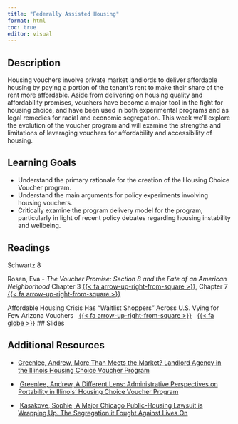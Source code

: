 ```yaml
---
title: "Federally Assisted Housing"
format: html
toc: true
editor: visual
---
```


## Description

Housing vouchers involve private market landlords to deliver affordable housing by paying a portion of the tenant's rent to make their share of the rent more affordable. Aside from delivering on housing quality and affordability promises, vouchers have become a major tool in the fight for housing choice, and have been used in both experimental programs and as legal remedies for racial and economic segregation. This week we'll explore the evolution of the voucher program and will examine the strengths and limitations of leveraging vouchers for affordability and accessibility of housing.

## Learning Goals

-   Understand the primary rationale for the creation of the Housing Choice Voucher program.
-   Understand the main arguments for policy experiments involving housing vouchers.
-   Critically examine the program delivery model for the program, particularly in light of recent policy debates regarding housing instability and wellbeing.

## Readings

Schwartz 8

Rosen, Eva - *The Voucher Promise: Section 8 and the Fate of an American Neighborhood* Chapter 3 [{{< fa arrow-up-right-from-square >}}](https://uofi.box.com/s/cz7bib0gehex55826dhdknaqnq1hba92), Chapter 7 [{{< fa arrow-up-right-from-square >}}](https://uofi.box.com/s/12wz4cgqv8x653u2fc57cndcbsc4hrz5)

Affordable Housing Crisis Has "Waitlist Shoppers" Across U.S. Vying for Few Arizona Vouchers   [{{< fa arrow-up-right-from-square >}}](https://uofi.box.com/s/h22w6no3pzoyda2z44t5yv9xttgpjbts)   [{{< fa globe >}}](https://www.azcentral.com/in-depth/news/local/arizona/2023/03/08/affordable-housing-crisis-waitlist-shoppers-arizona-vouchers/8293656001/) \## Slides

## Additional Resources

-   [Greenlee, Andrew, More Than Meets the Market? Landlord Agency in the Illinois Housing Choice Voucher Program](https://www.tandfonline.com/doi/full/10.1080/10511482.2014.913649)

-    [Greenlee, Andrew, A Different Lens: Administrative Perspectives on Portability in Illinois' Housing Choice Voucher Program](https://www.tandfonline.com/doi/full/10.1080/10511482.2011.591409)

-    [Kasakove, Sophie, A Major Chicago Public-Housing Lawsuit is Wrapping Up. The Segregation it Fought Against Lives On](https://uofi.box.com/s/zrruoiuje09a90sysjvlbc1r5hxal0wg)
